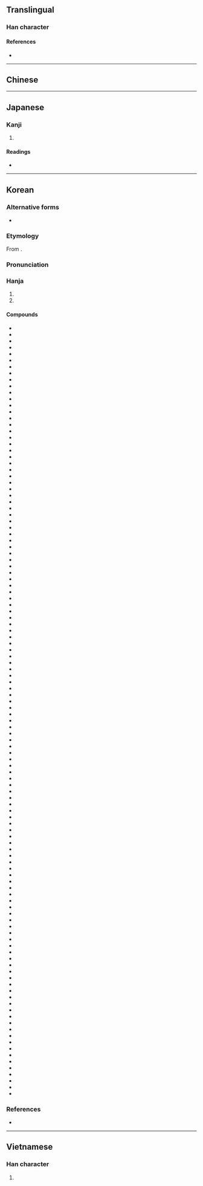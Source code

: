 {{also|教}}
{{character info}}
==Translingual==

===Han character===
{{Han char|rn=66|rad=攴|as=07|sn=11|four=|canj=KDOK|ids=⿰𡥉攵}}

====References====
* {{Han ref|kx=0470.380|dkj=13212|dj=0821.200|hdz=21463.040|uh=654E|ud=25934}}

----

==Chinese==
{{zh-see|教|v}}

----

==Japanese==

===Kanji===
{{ja-kanji|grade=|rs=攴07}}

# {{alt form|ja|教}}

====Readings====
* {{ja-readings|on=[[きょう]] (kyō), [[こう]] (kō)|kun=[[おしえる]] (oshieru), [[おしえ]] (oshie)}}

----

==Korean==

===Alternative forms===
* {{alter|ko|教}}

===Etymology===
From {{der|ko|ltc|sort=교|-}} {{ltc-l|敎|id=2}}. 
{{hanja-ety
|dk={{okm-l|교ᇢ〮|kyóv}}
|m={{okm-l|교〯|kyǒ}}
|mh={{okm-l|[[ᄀᆞᄅᆞ치다|ᄀᆞᄅᆞ칠〮]]|kòlòchíl}}
|ml=雜語#하28A
}}
===Pronunciation===
{{ko-hanja-pron|교|l=y}}

===Hanja===
{{ko-hanja-search}}
{{ko-hanja|가르치다|가르칠|교}}

# {{hanja form of|교|[[teach]]ing|affix}}
# {{hanja form of|교|[[religion]]; [[faith]]|noun}}

====Compounds====
{{der-top3|Compounds}}
* {{ko-l|교계|敎界}}
* {{ko-l|교계|敎系}}
* {{ko-l|교계|敎誡}}
* {{ko-l|교계|敎階}}
* {{ko-l|교과|敎果}}
* {{ko-l|교과|敎科}}
* {{ko-l|교관|敎官}}
* {{ko-l|교관|敎觀}}
* {{ko-l|교구|敎具}}
* {{ko-l|교구|敎區}}
* {{ko-l|교권|敎勸}}
* {{ko-l|교권|敎權}}
* {{ko-l|교단|敎團}}
* {{ko-l|교단|敎壇}}
* {{ko-l|교당|敎堂}}
* {{ko-l|교대|敎大}}
* {{ko-l|교도|敎導}}
* {{ko-l|교도|敎徒}}
* {{ko-l|교도|敎道}}
* {{ko-l|교련|敎練}}
* {{ko-l|교령|敎令}}
* {{ko-l|교령|敎領}}
* {{ko-l|교리|敎理}}
* {{ko-l|교무|敎務}}
* {{ko-l|교범|敎範}}
* {{ko-l|교법|敎法}}
* {{ko-l|교본|敎本}}
* {{ko-l|교부|敎婦}}
* {{ko-l|교부|敎父}}
* {{ko-l|교사|敎司}}
* {{ko-l|교사|敎唆}}
* {{ko-l|교사|敎士}}
* {{ko-l|교사|敎師}}
* {{ko-l|교생|敎生}}
* {{ko-l|교서|敎書}}
* {{ko-l|교세|敎勢}}
* {{ko-l|교수|敎授}}
* {{ko-l|교습|敎習}}
* {{ko-l|교시|敎示}}
* {{ko-l|교실|敎室}}
* {{ko-l|교안|敎案}}
* {{ko-l|교양|敎養}}
* {{ko-l|교우|敎友}}
* {{ko-l|교원|敎員}}
* {{ko-l|교육|敎育}}
* {{ko-l|교의|敎義}}
* {{ko-l|교인|敎人}}
* {{ko-l|교장|敎場}}
* {{ko-l|교장|敎長}}
* {{ko-l|교재|敎材}}
* {{ko-l|교정|敎政}}
* {{ko-l|교정|敎正}}
* {{ko-l|교정|敎程}}
* {{ko-l|교조|敎條}}
* {{ko-l|교조|敎祖}}
* {{ko-l|교종|敎宗}}
* {{ko-l|교주|敎主}}
* {{ko-l|교지|敎旨}}
* {{ko-l|교직|敎職}}
* {{ko-l|교칙|敎則}}
* {{ko-l|교탁|敎卓}}
* {{ko-l|교파|敎派}}
* {{ko-l|교편|敎鞭}}
* {{ko-l|교화|敎化}}
* {{ko-l|교황|敎皇}}
* {{ko-l|교회|敎會}}
* {{ko-l|교회|敎誨}}
* {{ko-l|교훈|敎訓}}
* {{ko-l|가교|可敎}}
* {{ko-l|가교|家敎}}
* {{ko-l|가톨릭교|가톨릭敎}}
* {{ko-l|구교|舊敎}}
* {{ko-l|국교|國敎}}
* {{ko-l|권교|權敎}}
* {{ko-l|기독교|基督敎}}
* {{ko-l|다신교|多神敎}}
* {{ko-l|명교|名敎}}
* {{ko-l|명교|命敎}}
* {{ko-l|밀교|密敎}}
* {{ko-l|배교|背敎}}
* {{ko-l|불교|佛敎}}
* {{ko-l|사교|事敎}}
* {{ko-l|사교|司敎}}
* {{ko-l|사교|四敎}}
* {{ko-l|사교|師敎}}
* {{ko-l|사교|邪敎}}
* {{ko-l|삼교|三敎}}
* {{ko-l|선교|仙敎}}
* {{ko-l|선교|宣敎}}
* {{ko-l|선교|禪敎}}
* {{ko-l|설교|說敎}}
* {{ko-l|순교|巡敎}}
* {{ko-l|순교|殉敎}}
* {{ko-l|순교|順敎}}
* {{ko-l|신교|信敎}}
* {{ko-l|신교|新敎}}
* {{ko-l|언교|言敎}}
* {{ko-l|언교|諺敎}}
* {{ko-l|엄교|嚴敎}}
* {{ko-l|원불교|圓佛敎}}
* {{ko-l|유교|儒敎}}
* {{ko-l|유대교|유대敎}}
* {{ko-l|이슬람교|이슬람敎}}
* {{ko-l|일신교|一神敎}}
* {{ko-l|전교|傳敎}}
* {{ko-l|정교|政敎}}
* {{ko-l|정교|正敎}}
* {{ko-l|조교|助敎}}
* {{ko-l|조로아스터교|조로아스터敎}}
* {{ko-l|종교|宗敎}}
* {{ko-l|천주교|天主敎}}
* {{ko-l|퀘이커교|퀘이커敎}}
* {{ko-l|크리스트교|크리스트敎}}
* {{ko-l|태교|台敎}}
* {{ko-l|태교|胎敎}}
* {{ko-l|포교|布敎}}
* {{ko-l|홍교|弘敎}}
* {{ko-l|홍교|紅敎}}
* {{ko-l|회교|回敎}}
* {{ko-l|힌두교|힌두敎}}
{{der-bottom}}

===References===
* {{R:hanjadoc|4417}}

----

==Vietnamese==

===Han character===
{{vi-readings|reading=giáo|rs=攴07}}

# {{rfdef|vi|sort=攴07}}